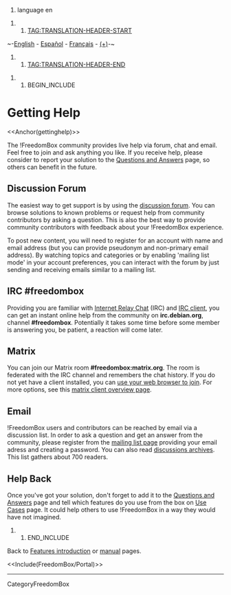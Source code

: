 #language en

##TAG:TRANSLATION-HEADER-START
~-[[FreedomBox/Manual/GettingHelp|English]] - [[es/FreedomBox/Manual/GettingHelp|Español]] - [[fr/FreedomBox/Manual/GettingHelp|Français]] - [[DebianWiki/EditorGuide#translation|(+)]]-~
##TAG:TRANSLATION-HEADER-END

## BEGIN_INCLUDE

= Getting Help =

<<Anchor(gettinghelp)>>

The !FreedomBox community provides live help via forum, chat and email. Feel free to join and ask anything you like. If you receive help, please consider to report your solution to the [[FreedomBox/QuestionsAndAnswers|Questions and Answers]] page, so others can benefit in the future.

== Discussion Forum ==

The easiest way to get support is by using the [[https://discuss.freedombox.org|discussion forum]]. You can browse solutions to known problems or request help from community contributors by asking a question. This is also the best way to provide community contributors with feedback about your !FreedomBox experience.

To post new content, you will need to register for an account with name and email address (but you can provide pseudonym and non-primary email address). By watching topics and categories or by enabling 'mailing list mode' in your account preferences, you can interact with the forum by just sending and receiving emails similar to a mailing list.

== IRC #freedombox ==

Providing you are familiar with [[http://www.irchelp.org/|Internet Relay Chat]] (IRC) and [[http://www.irchelp.org/irchelp/clients/|IRC client]], you can get an instant online help from the community on '''irc.debian.org''', channel '''#freedombox'''. Potentially it takes some time before some member is answering you, be patient, a reaction will come later.

== Matrix ==

You can join our Matrix room '''#freedombox:matrix.org'''. The room is federated with the IRC channel and remembers the chat history.
If you do not yet have a client installed, you can [[https://riot.im/app/#/room/#freedombox:matrix.org|use your web browser to join]].
For more options, see this [[https://matrix.to/#/#freedombox:matrix.org|matrix client overview page]].

== Email ==

!FreedomBox users and contributors can be reached by email via a discussion list. In order to ask a question and get an answer from the community, please register from the [[https://lists.alioth.debian.org/mailman/listinfo/freedombox-discuss|mailing list page]] providing your email adress and creating a password. You can also read [[http://lists.alioth.debian.org/pipermail/freedombox-discuss/|discussions archives]]. This list gathers about 700 readers.

== Help Back ==

Once you've got your solution, don't forget to add it to the [[FreedomBox/QuestionsAndAnswers|Questions and Answers]] page and tell which features do you use from the box on [[FreedomBox/UserExperience|Use Cases]] page. It could help others to use !FreedomBox in a way they would have not imagined.

## END_INCLUDE

Back to [[FreedomBox/Features|Features introduction]] or [[FreedomBox/Manual|manual]] pages.


<<Include(FreedomBox/Portal)>>

----
CategoryFreedomBox
